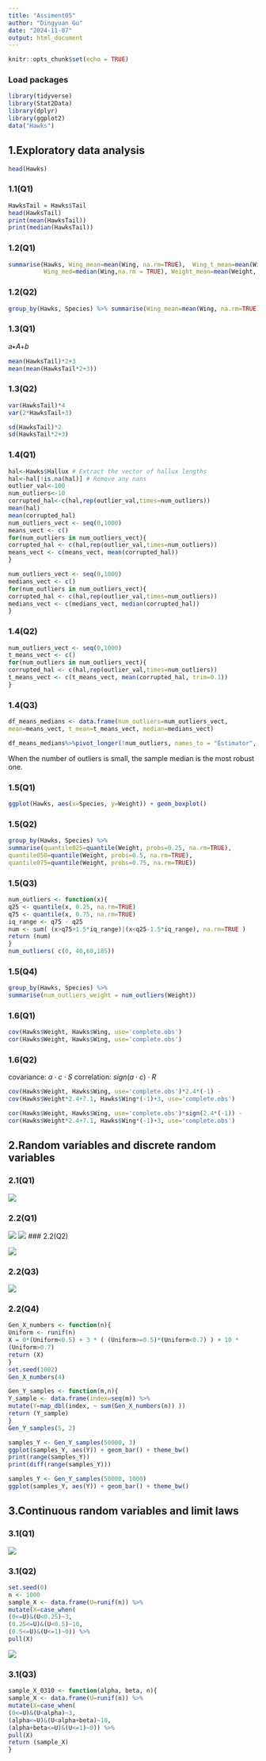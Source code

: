 ```yaml
---
title: "Assiment05"
author: "Dingyuan Gu"
date: "2024-11-07"
output: html_document
---
```


```r
knitr::opts_chunk$set(echo = TRUE)
```

### Load packages
```r
library(tidyverse)
library(Stat2Data)
library(dplyr)
library(ggplot2)
data("Hawks")
```

## 1.Exploratory data analysis

```r
head(Hawks)
```

### 1.1(Q1)

```r
HawksTail = Hawks$Tail
head(HawksTail)
print(mean(HawksTail))
print(median(HawksTail))
```
### 1.2(Q1)

```r
summarise(Hawks, Wing_mean=mean(Wing, na.rm=TRUE),  Wing_t_mean=mean(Wing, trim=0.5, na.rm=TRUE),
          Wing_med=median(Wing,na.rm = TRUE), Weight_mean=mean(Weight, na.rm=TRUE), Weight_t_mean=mean(Weight, trim=0.5, na.rm=TRUE), Weight_med=median(Weight, na.rm=TRUE))
```

### 1.2(Q2)

```r
group_by(Hawks, Species) %>% summarise(Wing_mean=mean(Wing, na.rm=TRUE),  Wing_t_mean=mean(Wing, trim=0.5, na.rm=TRUE),Wing_med=median(Wing,na.rm = TRUE), Weight_mean=mean(Weight, na.rm=TRUE), Weight_t_mean=mean(Weight, trim=0.5, na.rm=TRUE), Weight_med=median(Weight, na.rm=TRUE))
```

### 1.3(Q1)

𝑎∗𝐴+𝑏 
 
```r
mean(HawksTail)*2+3
mean(mean(HawksTail*2+3))
```

### 1.3(Q2)
```r
var(HawksTail)*4
var(2*HawksTail+3)

sd(HawksTail)*2
sd(HawksTail*2+3)

```

### 1.4(Q1)

```r
hal<-Hawks$Hallux # Extract the vector of hallux lengths 
hal<-hal[!is.na(hal)] # Remove any nans 
outlier_val<-100 
num_outliers<-10 
corrupted_hal<-c(hal,rep(outlier_val,times=num_outliers)) 
mean(hal) 
mean(corrupted_hal)
num_outliers_vect <- seq(0,1000) 
means_vect <- c() 
for(num_outliers in num_outliers_vect){ 
corrupted_hal <- c(hal,rep(outlier_val,times=num_outliers)) 
means_vect <- c(means_vect, mean(corrupted_hal)) 
}
```
```r
num_outliers_vect <- seq(0,1000) 
medians_vect <- c() 
for(num_outliers in num_outliers_vect){ 
corrupted_hal <- c(hal,rep(outlier_val,times=num_outliers)) 
medians_vect <- c(medians_vect, median(corrupted_hal))
}
```


### 1.4(Q2)

```r
num_outliers_vect <- seq(0,1000) 
t_means_vect <- c() 
for(num_outliers in num_outliers_vect){ 
corrupted_hal <- c(hal,rep(outlier_val,times=num_outliers)) 
t_means_vect <- c(t_means_vect, mean(corrupted_hal, trim=0.1)) 
} 
```


### 1.4(Q3)

```r
df_means_medians <- data.frame(num_outliers=num_outliers_vect, 
mean=means_vect, t_mean=t_means_vect, median=medians_vect) 

df_means_medians%>%pivot_longer(!num_outliers, names_to = "Estimator", values_to = "Value") %>% ggplot(aes(x=num_outliers, color=Estimator,linetype=Estimator,y=Value)) + geom_line()+xlab("Number of outliers") 
```

When the number of outliers is small, the sample median is the most
robust one. 

### 1.5(Q1)

```r
ggplot(Hawks, aes(x=Species, y=Weight)) + geom_boxplot()
```


### 1.5(Q2)

```r
group_by(Hawks, Species) %>%  
summarise(quantile025=quantile(Weight, probs=0.25, na.rm=TRUE), 
quantile050=quantile(Weight, probs=0.5, na.rm=TRUE), 
quantile075=quantile(Weight, probs=0.75, na.rm=TRUE))
```
 
### 1.5(Q3)

```r
num_outliers <- function(x){ 
q25 <- quantile(x, 0.25, na.rm=TRUE) 
q75 <- quantile(x, 0.75, na.rm=TRUE) 
iq_range <- q75 - q25 
num <- sum( (x>q75+1.5*iq_range)|(x<q25-1.5*iq_range), na.rm=TRUE ) 
return (num) 
}
num_outliers( c(0, 40,60,185))
```

### 1.5(Q4)

```r
group_by(Hawks, Species) %>% 
summarise(num_outliers_weight = num_outliers(Weight)) 
```

### 1.6(Q1)

```r
cov(Hawks$Weight, Hawks$Wing, use='complete.obs') 
cor(Hawks$Weight, Hawks$Wing, use='complete.obs')
```
### 1.6(Q2)
covariance: $a \cdot c \cdot S$
correlation: $sign(a \cdot c) \cdot R$

```r
cov(Hawks$Weight, Hawks$Wing, use='complete.obs')*2.4*(-1) -  
cov(Hawks$Weight*2.4+7.1, Hawks$Wing*(-1)+3, use='complete.obs') 

cor(Hawks$Weight, Hawks$Wing, use='complete.obs')*sign(2.4*(-1)) -  
cor(Hawks$Weight*2.4+7.1, Hawks$Wing*(-1)+3, use='complete.obs') 
```

## 2.Random variables and discrete random variables

### 2.1(Q1)

![](pic/Ass05_01.png)

### 2.2(Q1)

![](pic/Ass05_02.png)
![](pic/Ass05_03.png)
### 2.2(Q2)

![](pic/Ass05_04.png)

### 2.2(Q3)

![](pic/Ass05_05.png)

### 2.2(Q4)

```r
Gen_X_numbers <- function(n){ 
Uniform <- runif(n) 
X = 0*(Uniform<0.5) + 3 * ( (Uniform>=0.5)*(Uniform<0.7) ) + 10 * 
(Uniform>0.7) 
return (X) 
} 
set.seed(1002) 
Gen_X_numbers(4)
```

```r
Gen_Y_samples <- function(m,n){ 
Y_sample <- data.frame(index=seq(m)) %>%  
mutate(Y=map_dbl(index, ~ sum(Gen_X_numbers(n)) )) 
return (Y_sample) 
}
Gen_Y_samples(5, 2)
```

```r
samples_Y <- Gen_Y_samples(50000, 3) 
ggplot(samples_Y, aes(Y)) + geom_bar() + theme_bw()
print(range(samples_Y)) 
print(diff(range(samples_Y)))
```

```r
samples_Y <- Gen_Y_samples(50000, 1000) 
ggplot(samples_Y, aes(Y)) + geom_bar() + theme_bw()
```

## 3.Continuous random variables and limit laws 

### 3.1(Q1)

![](pic/Ass05_06.png)


### 3.1(Q2)
```r
set.seed(0) 
n <- 1000 
sample_X <- data.frame(U=runif(n)) %>% 
mutate(X=case_when( 
(0<=U)&(U<0.25)~3, 
(0.25<=U)&(U<0.5)~10, 
(0.5<=U)&(U<=1)~0)) %>% 
pull(X)
```

![](pic/Ass05_07.png)



### 3.1(Q3)
```r
sample_X_0310 <- function(alpha, beta, n){ 
sample_X <- data.frame(U=runif(n)) %>% 
mutate(X=case_when( 
(0<=U)&(U<alpha)~3, 
(alpha<=U)&(U<alpha+beta)~10, 
(alpha+beta<=U)&(U<=1)~0)) %>% 
pull(X) 
return (sample_X) 
} 
```


































